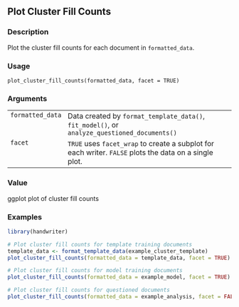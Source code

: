 ## Plot Cluster Fill Counts {.unnumbered}


### Description

Plot the cluster fill counts for each document in <code>formatted_data</code>.



### Usage

<pre><code class='language-R'>plot_cluster_fill_counts(formatted_data, facet = TRUE)
</code></pre>


### Arguments

<table>
<tr><td style = "white-space: nowrap; font-family: monospace; vertical-align: top"><code id="formatted_data">formatted_data</code></td>
<td>
Data created by <code>format_template_data()</code>,
<code>fit_model()</code>, or <code>analyze_questioned_documents()</code>
</td></tr>
<tr><td style = "white-space: nowrap; font-family: monospace; vertical-align: top"><code id="facet">facet</code></td>
<td>
<code>TRUE</code> uses <code>facet_wrap</code> to create a subplot for each writer.
<code>FALSE</code> plots the data on a single plot.
</td></tr>
</table>


### Value

ggplot plot of cluster fill counts



### Examples
```r
library(handwriter)

# Plot cluster fill counts for template training documents
template_data <- format_template_data(example_cluster_template)
plot_cluster_fill_counts(formatted_data = template_data, facet = TRUE)

# Plot cluster fill counts for model training documents
plot_cluster_fill_counts(formatted_data = example_model, facet = TRUE)

# Plot cluster fill counts for questioned documents
plot_cluster_fill_counts(formatted_data = example_analysis, facet = FALSE)



```
